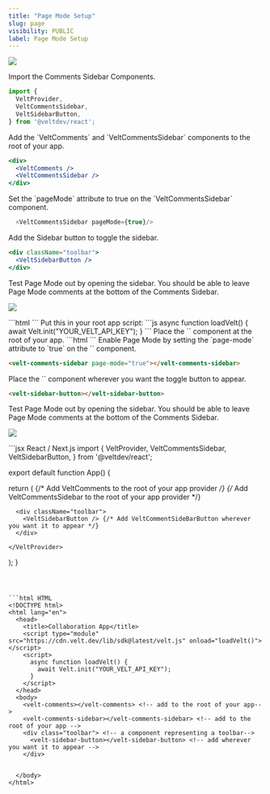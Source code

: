 ```yaml
---
title: "Page Mode Setup"
slug: page
visibility: PUBLIC
label: Page Mode Setup
---
```


![](/gifs/Add-Page-Comments.gif)


<Tabs>
<Tab title="React / Next.js">

<Steps titleSize="h2">

<Step title="Import CommentsSidebar Components">

Import the Comments Sidebar Components.

```jsx
import { 
  VeltProvider, 
  VeltCommentsSidebar, 
  VeltSidebarButton,
} from '@veltdev/react';
```

</Step>

<Step title="Add Comments and Sidebar components">
Add the `VeltComments` and `VeltCommentsSidebar` components to the root of your app.

```jsx
<div>
  <VeltComments />
  <VeltCommentsSidebar />
</div>
```

</Step>


<Step title="Enable Page Mode">
Set the `pageMode` attribute to true on the `VeltCommentsSidebar` component.

```js App.js
  <VeltCommentsSidebar pageMode={true}/>
```

</Step>

<Step title="Add Sidebar button component">
Add the Sidebar button to toggle the sidebar. 

```jsx
<div className="toolbar">
  <VeltSidebarButton />
</div>
```


</Step>




<Step title="Test Page Mode">
Test Page Mode out by opening the sidebar. You should be able to leave Page Mode comments at the bottom of the Comments Sidebar.

![](/images/page-comment.png)

</Step>

</Steps>


</Tab>


<Tab title="HTML / Other Frameworks">

<Steps titleSize="h2">

<Step title="Import the Velt Script tag">
```html
<script type="module" src="https://cdn.velt.dev/lib/sdk@latest/velt.js" onload="loadVelt()"></script>
```
</Step>

<Step title="Initialize with your API Key">
Put this in your root app script:
```js
async function loadVelt() {
    await Velt.init("YOUR_VELT_API_KEY");
}
```
</Step>

<Step title="Place the `<velt-comments-sidebar>` component">
Place the `<velt-comments-sidebar>` component at the root of your app.
```html 
<velt-comments-sidebar></velt-comments-sidebar>
```
</Step>


<Step title="Enable Page Mode">
Enable Page Mode by setting the `page-mode` attribute to `true` on the `<velt-comments-sidebar>` component.

```html 
<velt-comments-sidebar page-mode="true"></velt-comments-sidebar>
```
</Step>




<Step title="Place the `<velt-sidebar-button>` component">
Place the `<velt-sidebar-button>` component wherever you want the toggle button to appear.

```html 
<velt-sidebar-button></velt-sidebar-button>
```

</Step>


<Step title="Test Page Mode">
Test Page Mode out by opening the sidebar. You should be able to leave Page Mode comments at the bottom of the Comments Sidebar.

![](/images/page-comment.png)


</Step>

</Steps>


   


</Tab>
</Tabs>

<RequestExample>
```jsx React / Next.js
import { 
  VeltProvider, 
  VeltCommentsSidebar, 
  VeltSidebarButton,
} from '@veltdev/react';

export default function App() {

  return (
    <VeltProvider apiKey="API_KEY">
      <VeltComments /> {/* Add VeltComments to the root of your app provider */}
      <VeltCommentsSidebar /> {/* Add VeltCommentsSidebar to the root of your app provider */}

      <div className="toolbar">
        <VeltSidebarButton /> {/* Add VeltCommentSideBarButton wherever you want it to appear */}
      </div>

    </VeltProvider>
  );
}
```



```html HTML
<!DOCTYPE html>
<html lang="en">
  <head>
    <title>Collaboration App</title>
    <script type="module" src="https://cdn.velt.dev/lib/sdk@latest/velt.js" onload="loadVelt()"></script>
    <script>
      async function loadVelt() {
        await Velt.init("YOUR_VELT_API_KEY");
      }
    </script>
  </head>
  <body>
    <velt-comments></velt-comments> <!-- add to the root of your app-->
    <velt-comments-sidebar></velt-comments-sidebar> <!-- add to the root of your app -->
    <div class="toolbar"> <!-- a component representing a toolbar-->
      <velt-sidebar-button></velt-sidebar-button> <!-- add wherever you want it to appear -->
    </div>
    

  </body>
</html>
```

</RequestExample>